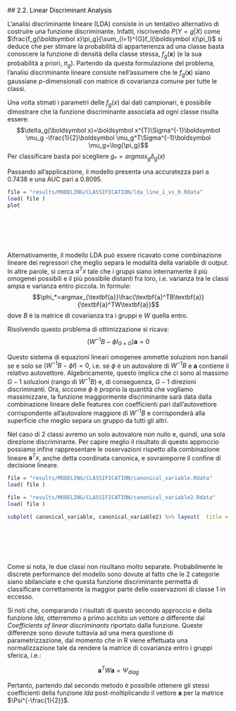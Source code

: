 ##<a name="22_LDA" style="pointer-events: none; cursor: default;" ><font color="black"> 2.2. Linear Discriminant Analysis</font></a>

L'analisi discriminante lineare (LDA) consiste in un tentativo alternativo di costruire una funzione discriminante. Infatti, riscrivendo $P(Y=g|X)$ come $\frac{f_g(\boldsymbol x)\pi_g}{\sum_{l=1}^{G}f_l(\boldsymbol x)\pi_l}$ si deduce che per stimare la probabilità di appartenenza ad una classe basta conoscere la funzione di densità della classe stessa, $f_g(\boldsymbol x)$ (e la sua probabilità a priori, $\pi_g$). Partendo da questa formulazione del problema, l'analisi discriminante lineare consiste nell'assumere che le $f_g(\boldsymbol x)$ siano gaussiane $p$-dimensionali con matrice di covarianza comune per tutte le classi. 

Una volta stimati i parametri delle $f_g(x)$ dai dati campionari, è possibile dimostrare che la funzione discriminante associata ad ogni classe risulta essere: 
$$\delta_g(\boldsymbol x)=\boldsymbol x^{T}\Sigma^{-1}\boldsymbol \mu_g -\frac{1}{2}\boldsymbol \mu_g^T\Sigma^{-1}\boldsymbol \mu_g+\log{\pi_g}$$
Per classificare basta poi scegliere $g_*=argmax_g\delta_g(x)$

Passando all'applicazione, il modello presenta una accuratezza pari a 0.7438 e una AUC pari a 0.8095.


```r
file = "results/MODELING/CLASSIFICATION/lda_line_1_vs_0.Rdata"
load( file )
plot
```

<br></br>
<br></br>


Alternativamente, il modello LDA può essere ricavato come combinazione lineare dei regressori che meglio separa le modalità della variabile di output. In altre parole, si cerca $a^Tx$ tale che i gruppi siano internamente il più omogenei possibili e il più possibile distanti fra loro, i.e. varianza tra le classi ampia e varianza entro piccola. In formule: $$\phi_*=argmax_{\textbf{a}}\frac{\textbf{a}^TB\textbf{a}}{\textbf{a}^TW\textbf{a}}$$
dove $B$ è la matrice di covarianza tra i gruppi e $W$ quella entro.

Risolvendo questo problema di ottimizzazione si ricava:
$$(W^{-1}B-\phi I_{G \times G})\textbf{a}=0$$

Questo sistema di equazioni lineari omogenee ammette soluzioni non banali se e solo se $(W^{-1}B-\phi I)=0$, i.e. se $\phi$ è un autovalore di $W^{-1}B$ e $\boldsymbol a$ contiene il relativo autovettore. Algebricamente, questo implica che ci sono al massimo $G-1$ soluzioni (rango di $W^{-1}B$) e, di conseguenza, $G-1$ direzioni discriminanti. Ora, siccome $\phi$ è proprio la quantità che vogliamo massimizzare, la funzione maggiormente discriminante sarà data dalla combinazione lineare delle features con coefficienti pari dall'autovettore corrispondente all'autovalore maggiore di $W^{-1}B$ e corrisponderà alla superficie che meglio separa un gruppo da tutti gli altri.

Nel caso di 2 classi avremo un solo autovalore non nullo e, quindi, una sola direzione discriminante. Per capire meglio il risultato di questo approccio possiamo infine rappresentare le osservazioni rispetto alla combinazione lineare $\boldsymbol a^Tx$, anche detta coordinata canonica, e sovraimporre il confine di decisione lineare.

```r
file = "results/MODELING/CLASSIFICATION/canonical_variable.Rdata"
load( file )

file = "results/MODELING/CLASSIFICATION/canonical_variable2.Rdata"
load( file )

subplot( canonical_variable, canonical_variable2) %>% layout(  title = 'Variabile Canonica')

```

<br></br>
<br></br>

Come si nota, le due classi non risultano molto separate. Probabilmente le discrete performance del modello sono dovute al fatto che le 2 categorie siano sbilanciate e che questa funzione discriminante permetta di classificare correttamente la maggior parte delle osservazioni di classe 1 in eccesso.

Si noti che, comparando i risultati di questo secondo approccio e della funzione *lda*, otterremmo a primo acchito un vettore $a$ differente dal *Coefficients of linear discriminants* riportato dalla funzione. Queste differenze sono dovute tuttavia ad una mera questione di parametrizzazione, dal momento che in R viene effettuata una normalizzazione tale da rendere la matrice di covarianza entro i gruppi sferica, i.e.:

$$ \textbf{a}^TW\textbf{a} = \Psi_{diag} $$

Pertanto, partendo dal secondo metodo è possibile ottenere gli stessi coefficienti della funzione *lda* post-moltiplicando il vettore $\textbf{a}$ per la matrice $\Psi^{-\frac{1}{2}}$.

<br></br>
<br></br>